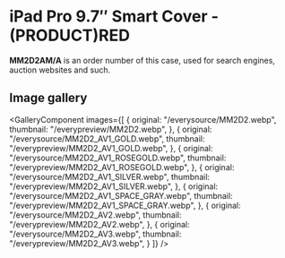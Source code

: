 
# iPad Pro 9.7″ Smart Cover - (PRODUCT)RED

<Callout type='info' emoji='👉🏻'>**MM2D2AM/A** is an order number of this case, used for search engines, auction websites and such.</Callout>

## Image gallery

<GalleryComponent
    images={[
      {
        original: "/everysource/MM2D2.webp",
        thumbnail: "/everypreview/MM2D2.webp",
      },
      {
        original: "/everysource/MM2D2_AV1_GOLD.webp",
        thumbnail: "/everypreview/MM2D2_AV1_GOLD.webp",
      },
      {
        original: "/everysource/MM2D2_AV1_ROSEGOLD.webp",
        thumbnail: "/everypreview/MM2D2_AV1_ROSEGOLD.webp",
      },
      {
        original: "/everysource/MM2D2_AV1_SILVER.webp",
        thumbnail: "/everypreview/MM2D2_AV1_SILVER.webp",
      },
      {
        original: "/everysource/MM2D2_AV1_SPACE_GRAY.webp",
        thumbnail: "/everypreview/MM2D2_AV1_SPACE_GRAY.webp",
      },
      {
        original: "/everysource/MM2D2_AV2.webp",
        thumbnail: "/everypreview/MM2D2_AV2.webp",
      },
      {
        original: "/everysource/MM2D2_AV3.webp",
        thumbnail: "/everypreview/MM2D2_AV3.webp",
      }
    ]}
  />
